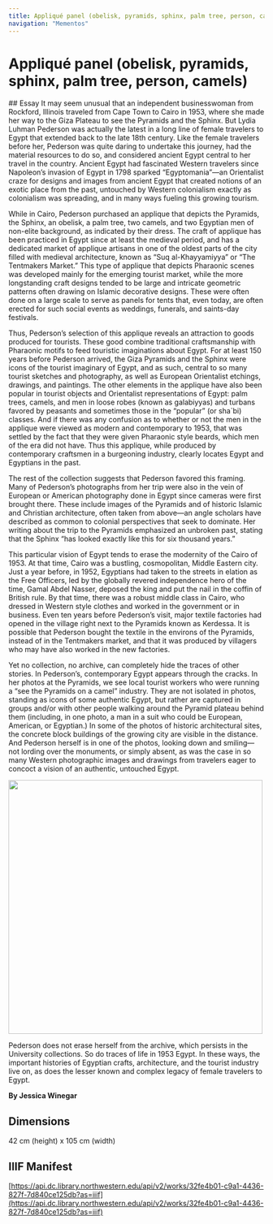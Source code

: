```yaml
---
title: Appliqué panel (obelisk, pyramids, sphinx, palm tree, person, camels)
navigation: "Mementos"
---
```

# Appliqué panel (obelisk, pyramids, sphinx, palm tree, person, camels)
<Viewer options = "showTitle: false" iiifContent="https://api.dc.library.northwestern.edu/api/v2/works/32fe4b01-c9a1-4436-827f-7d840ce125db?as=iiif" />
## Essay
It may seem unusual that an independent businesswoman from Rockford, Illinois traveled from Cape Town to Cairo in 1953, where she made her way to the Giza Plateau to see the Pyramids and the Sphinx. But Lydia Luhman Pederson was actually the latest in a long line of female travelers to Egypt that extended back to the late 18th century. Like the female travelers before her, Pederson was quite daring to undertake this journey, had the material resources to do so, and considered ancient Egypt central to her travel in the country. Ancient Egypt had fascinated Western travelers since Napoleon’s invasion of Egypt in 1798 sparked “Egyptomania”—an Orientalist craze for designs and images from ancient Egypt that created notions of an exotic place from the past, untouched by Western colonialism exactly as colonialism was spreading, and in many ways fueling this growing tourism.

While in Cairo, Pederson purchased an applique that depicts the Pyramids, the Sphinx, an obelisk, a palm tree, two camels, and two Egyptian men of non-elite background, as indicated by their dress. The craft of applique has been practiced in Egypt since at least the medieval period, and has a dedicated market of applique artisans in one of the oldest parts of the city filled with medieval architecture, known as “Suq al-Khayyamiyya” or “The Tentmakers Market.” This type of applique that depicts Pharaonic scenes was developed mainly for the emerging tourist market, while the more longstanding craft designs tended to be large and intricate geometric patterns often drawing on Islamic decorative designs. These were often done on a large scale to serve as panels for tents that, even today, are often erected for such social events as weddings, funerals, and saints-day festivals. 

Thus, Pederson’s selection of this applique reveals an attraction to goods produced for tourists. These good combine traditional craftsmanship with Pharaonic motifs to feed touristic imaginations about Egypt. For at least 150 years before Pederson arrived, the Giza Pyramids and the Sphinx were icons of the tourist imaginary of Egypt, and as such, central to so many tourist sketches and photography, as well as European Orientalist etchings, drawings, and paintings. The other elements in the applique have also been popular in tourist objects and Orientalist representations of Egypt: palm trees, camels, and men in loose robes (known as galabiyyas) and turbans favored by peasants and sometimes those in the “popular” (or sha`bi) classes. And if there was any confusion as to whether or not the men in the applique were viewed as modern and contemporary to 1953, that was settled by the fact that they were given Pharaonic style beards, which men of the era did not have. Thus this applique, while produced by contemporary craftsmen in a burgeoning industry, clearly locates Egypt and Egyptians in the past. 

The rest of the collection suggests that Pederson favored this framing. Many of Pederson’s photographs from her trip were also in the vein of European or American photography done in Egypt since cameras were first brought there. These include images of the Pyramids and of historic Islamic and Christian architecture, often taken from above—an angle scholars have described as common to colonial perspectives that seek to dominate. Her writing about the trip to the Pyramids emphasized an unbroken past, stating that the Sphinx “has looked exactly like this for six thousand years.”

This particular vision of Egypt tends to erase the modernity of the Cairo of 1953. At that time, Cairo was a bustling, cosmopolitan, Middle Eastern city. Just a year before, in 1952, Egyptians had taken to the streets in elation as the Free Officers, led by the globally revered independence hero of the time, Gamal Abdel Nasser, deposed the king and put the nail in the coffin of British rule. By that time, there was a robust middle class in Cairo, who dressed in Western style clothes and worked in the government or in business. Even ten years before Pederson’s visit, major textile factories had opened in the village right next to the Pyramids known as Kerdessa. It is possible that Pederson bought the textile in the environs of the Pyramids, instead of in the Tentmakers market, and that it was produced by villagers who may have also worked in the new factories. 

Yet no collection, no archive, can completely hide the traces of other stories. In Pederson’s, contemporary Egypt appears through the cracks. In her photos at the Pyramids, we see local tourist workers who were running a “see the Pyramids on a camel” industry. They are not isolated in photos, standing as icons of some authentic Egypt, but rather are captured in groups and/or with other people walking around the Pyramid plateau behind them (including, in one photo, a man in a suit who could be European, American, or Egyptian.) In some of the photos of historic architectural sites, the concrete block buildings of the growing city are visible in the distance. And Pederson herself is in one of the photos, looking down and smiling—not lording over the monuments, or simply absent, as was the case in so many Western photographic images and drawings from travelers eager to concoct a vision of an authentic, untouched Egypt. 

<Image
  height="500px"
  label="Photographs from Lydia Pederson's Scrapbook"
  src="https://iiif.dc.library.northwestern.edu/iiif/3/2f535e18-2ee3-4b0e-9aaa-0ddd002a35e0/info.json"
/>

Pederson does not erase herself from the archive, which persists in the University collections. So do traces of life in 1953 Egypt. In these ways, the important histories of Egyptian crafts, architecture, and the tourist industry live on, as does the lesser known and complex legacy of female travelers to Egypt.  

<strong>By Jessica Winegar </strong>
## Dimensions
42 cm (height) x 105 cm (width)
## IIIF Manifest
[https://api.dc.library.northwestern.edu/api/v2/works/32fe4b01-c9a1-4436-827f-7d840ce125db?as=iiif](https://api.dc.library.northwestern.edu/api/v2/works/32fe4b01-c9a1-4436-827f-7d840ce125db?as=iiif)
